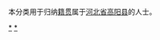 {{Catnav|頁面分類|各種主題的頁面分類|依中国各省来作的分类|各地中国人|河北人|保定人}}
{{Catnav|頁面分類|人物|各國人物|中国人|各地中国人|河北人|保定人}}

本分类用于归纳[[籍贯|籍贯]]属于[[河北省|河北省]][[高阳县|高阳县]]的人士。

[[Category:保定人|*]]
[[Category:高阳县|*]]